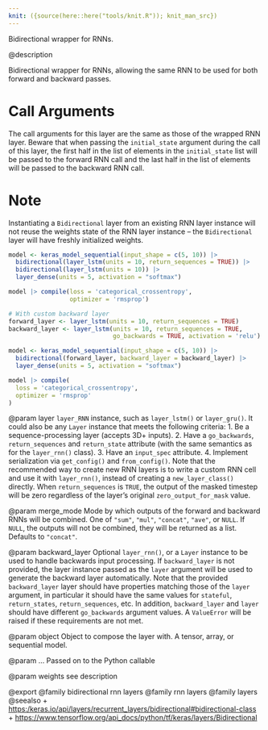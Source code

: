 ```yaml
---
knit: ({source(here::here("tools/knit.R")); knit_man_src})
---
```

Bidirectional wrapper for RNNs.

@description

Bidirectional wrapper for RNNs, allowing the same RNN to be used for both
forward and backward passes.

# Call Arguments
The call arguments for this layer are the same as those of the
wrapped RNN layer. Beware that when passing the `initial_state`
argument during the call of this layer, the first half in the
list of elements in the `initial_state` list will be passed to
the forward RNN call and the last half in the list of elements
will be passed to the backward RNN call.

# Note
Instantiating a `Bidirectional` layer from an existing RNN layer
instance will not reuse the weights state of the RNN layer instance -- the
`Bidirectional` layer will have freshly initialized weights.

```r
model <- keras_model_sequential(input_shape = c(5, 10)) |>
  bidirectional(layer_lstm(units = 10, return_sequences = TRUE)) |>
  bidirectional(layer_lstm(units = 10)) |>
  layer_dense(units = 5, activation = "softmax")

model |> compile(loss = 'categorical_crossentropy',
                 optimizer = 'rmsprop')

# With custom backward layer
forward_layer <- layer_lstm(units = 10, return_sequences = TRUE)
backward_layer <- layer_lstm(units = 10, return_sequences = TRUE, 
                             go_backwards = TRUE, activation = 'relu')

model <- keras_model_sequential(input_shape = c(5, 10)) |>
  bidirectional(forward_layer, backward_layer = backward_layer) |>
  layer_dense(units = 5, activation = "softmax")

model |> compile(
  loss = 'categorical_crossentropy',
  optimizer = 'rmsprop'
)
```

@param layer
`layer_RNN` instance, such as
`layer_lstm()` or `layer_gru()`.
It could also be any `Layer` instance
that meets the following criteria:
1. Be a sequence-processing layer (accepts 3D+ inputs).
2. Have a `go_backwards`, `return_sequences` and `return_state`
attribute (with the same semantics as for the `layer_rnn()` class).
3. Have an `input_spec` attribute.
4. Implement serialization via `get_config()` and `from_config()`.
Note that the recommended way to create new RNN layers is to write a
custom RNN cell and use it with `layer_rnn()`, instead of
creating a `new_layer_class()` directly.
When `return_sequences` is `TRUE`, the output of the masked
timestep will be zero regardless of the layer's original
`zero_output_for_mask` value.

@param merge_mode
Mode by which outputs of the forward and backward RNNs
will be combined. One of `"sum"`, `"mul"`, `"concat"`, `"ave"`, or `NULL`.
If `NULL`, the outputs will not be combined,
they will be returned as a list. Defaults to `"concat"`.

@param backward_layer
Optional `layer_rnn()`,
or a `Layer` instance to be used to handle
backwards input processing.
If `backward_layer` is not provided, the layer instance passed
as the `layer` argument will be used to generate the backward layer
automatically.
Note that the provided `backward_layer` layer should have properties
matching those of the `layer` argument, in particular
it should have the same values for `stateful`, `return_states`,
`return_sequences`, etc. In addition, `backward_layer`
and `layer` should have different `go_backwards` argument values.
A `ValueError` will be raised if these requirements are not met.

@param object
Object to compose the layer with. A tensor, array, or sequential model.

@param ...
Passed on to the Python callable

@param weights
see description

@export
@family bidirectional rnn layers
@family rnn layers
@family layers
@seealso
+ <https:/keras.io/api/layers/recurrent_layers/bidirectional#bidirectional-class>
+ <https://www.tensorflow.org/api_docs/python/tf/keras/layers/Bidirectional>
